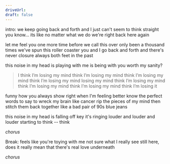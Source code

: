 ```yaml
---
driveUrl:
draft: false
---
```


intro:
we keep going back and forth and
I just can't seem to think straight
you know...
its like no matter what we do
we're right back here again

let me feel you one more time
before we call this over
only been a thousand times
we've spun this roller coaster
you and I go back and forth
and there's never closure
always both feet in the past

this noise in my head
is playing with me
is being with you
worth my sanity?

> I think I’m losing my mind
  think I’m losing my mind
  think I’m losing my mind
  think I’m losing my mind
  losing my mind
  think I’m losing my mind
  think I’m losing my mind
  think I’m losing my mind
  think I’m losing it

funny how you always show
right when I'm feeling better
know the perfect words to say
to wreck my brain like cancer
rip the pieces of my mind
then stitch them back together
like a bad pair of 90s blue jeans

this noise in my head
is falling off key
it's ringing louder and louder and louder
starting to think -- think

_chorus_

Break: 
feels like you're toying with me
not sure what I really see
still here, does it really mean
that there's real love underneath

_chorus_